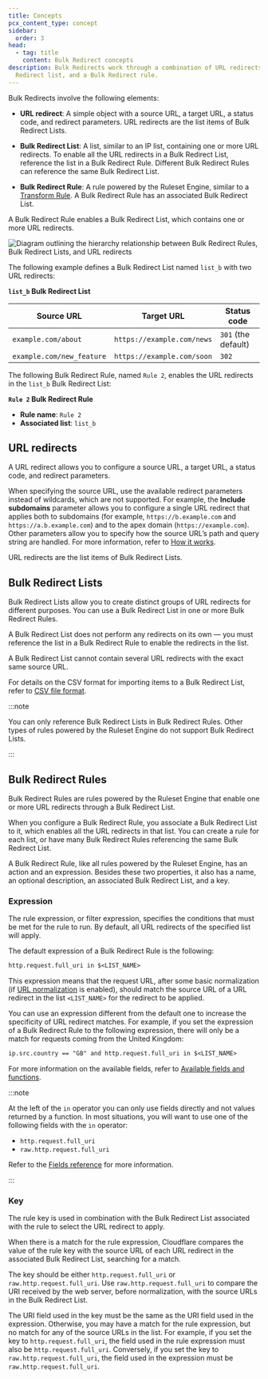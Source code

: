 ```yaml
---
title: Concepts
pcx_content_type: concept
sidebar:
  order: 3
head:
  - tag: title
    content: Bulk Redirect concepts
description: Bulk Redirects work through a combination of URL redirects, a Bulk
  Redirect list, and a Bulk Redirect rule.
---
```



Bulk Redirects involve the following elements:

- **URL redirect**: A simple object with a source URL, a target URL, a status code, and redirect parameters. URL redirects are the list items of Bulk Redirect Lists.

- **Bulk Redirect List**: A list, similar to an IP list, containing one or more URL redirects. To enable all the URL redirects in a Bulk Redirect List, reference the list in a Bulk Redirect Rule. Different Bulk Redirect Rules can reference the same Bulk Redirect List.

- **Bulk Redirect Rule**: A rule powered by the Ruleset Engine, similar to a [Transform Rule](/rules/transform/). A Bulk Redirect Rule has an associated Bulk Redirect List.

A Bulk Redirect Rule enables a Bulk Redirect List, which contains one or more URL redirects.

![Diagram outlining the hierarchy relationship between Bulk Redirect Rules, Bulk Redirect Lists, and URL redirects](~/assets/images/rules/bulk-redirects/concepts-diagram.png)

The following example defines a Bulk Redirect List named `list_b` with two URL redirects:

<Example>

**`list_b` Bulk Redirect List**

| Source URL                | Target URL                 | Status code         |
| ------------------------- | -------------------------- | ------------------- |
| `example.com/about`       | `https://example.com/news` | `301` (the default) |
| `example.com/new_feature` | `https://example.com/soon` | `302`               |

</Example>

The following Bulk Redirect Rule, named `Rule 2`, enables the URL redirects in the `list_b` Bulk Redirect List:

<Example>

**`Rule 2` Bulk Redirect Rule**

- **Rule name**: `Rule 2`
- **Associated list**: `list_b`

</Example>

## URL redirects

A URL redirect allows you to configure a source URL, a target URL, a status code, and redirect parameters.

When specifying the source URL, use the available redirect parameters instead of wildcards, which are not supported. For example, the **Include subdomains** parameter allows you to configure a single URL redirect that applies both to subdomains (for example, `https://b.example.com` and `https://a.b.example.com`) and to the apex domain (`https://example.com`). Other parameters allow you to specify how the source URL’s path and query string are handled. For more information, refer to [How it works](/rules/url-forwarding/bulk-redirects/how-it-works/).

URL redirects are the list items of Bulk Redirect Lists.

## Bulk Redirect Lists

Bulk Redirect Lists allow you to create distinct groups of URL redirects for different purposes. You can use a Bulk Redirect List in one or more Bulk Redirect Rules.

A Bulk Redirect List does not perform any redirects on its own — you must reference the list in a Bulk Redirect Rule to enable the redirects in the list.

A Bulk Redirect List cannot contain several URL redirects with the exact same source URL.

For details on the CSV format for importing items to a Bulk Redirect List, refer to [CSV file format](/rules/url-forwarding/bulk-redirects/reference/csv-file-format/).

:::note

You can only reference Bulk Redirect Lists in Bulk Redirect Rules. Other types of rules powered by the Ruleset Engine do not support Bulk Redirect Lists.

:::

## Bulk Redirect Rules

Bulk Redirect Rules are rules powered by the Ruleset Engine that enable one or more URL redirects through a Bulk Redirect List.

When you configure a Bulk Redirect Rule, you associate a Bulk Redirect List to it, which enables all the URL redirects in that list. You can create a rule for each list, or have many Bulk Redirect Rules referencing the same Bulk Redirect List.

A Bulk Redirect Rule, like all rules powered by the Ruleset Engine, has an action and an expression. Besides these two properties, it also has a name, an optional description, an associated Bulk Redirect List, and a key.

### Expression

The rule expression, or filter expression, specifies the conditions that must be met for the rule to run. By default, all URL redirects of the specified list will apply.

The default expression of a Bulk Redirect Rule is the following:

```txt
http.request.full_uri in $<LIST_NAME>
```

This expression means that the request URL, after some basic <GlossaryTooltip term="URL normalization">normalization</GlossaryTooltip> (if [URL normalization](/rules/normalization/) is enabled), should match the source URL of a URL redirect in the list `<LIST_NAME>` for the redirect to be applied.

You can use an expression different from the default one to increase the specificity of URL redirect matches. For example, if you set the expression of a Bulk Redirect Rule to the following expression, there will only be a match for requests coming from the United Kingdom:

```txt
ip.src.country == "GB" and http.request.full_uri in $<LIST_NAME>
```

For more information on the available fields, refer to [Available fields and functions](/rules/url-forwarding/bulk-redirects/reference/fields-functions/).

:::note

At the left of the `in` operator you can only use fields directly and not values returned by a function. In most situations, you will want to use one of the following fields with the `in` operator:

- `http.request.full_uri`
- `raw.http.request.full_uri`

Refer to the [Fields reference](/ruleset-engine/rules-language/fields/reference/) for more information.

:::

### Key

The rule key is used in combination with the Bulk Redirect List associated with the rule to select the URL redirect to apply.

When there is a match for the rule expression, Cloudflare compares the value of the rule key with the source URL of each URL redirect in the associated Bulk Redirect List, searching for a match.

The key should be either `http.request.full_uri` or `raw.http.request.full_uri`. Use `raw.http.request.full_uri` to compare the URI received by the web server, before normalization, with the source URLs in the Bulk Redirect List.

The URI field used in the key must be the same as the URI field used in the expression. Otherwise, you may have a match for the rule expression, but no match for any of the source URLs in the list. For example, if you set the key to `http.request.full_uri`, the field used in the rule expression must also be `http.request.full_uri`. Conversely, if you set the key to `raw.http.request.full_uri`, the field used in the expression must be `raw.http.request.full_uri`.
